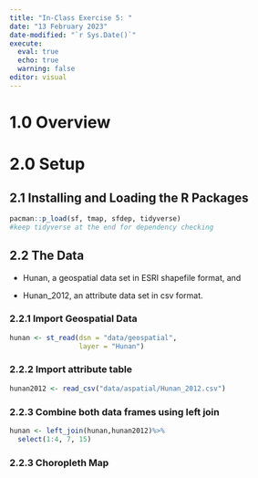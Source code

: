 ```yaml
---
title: "In-Class Exercise 5: "
date: "13 February 2023"
date-modified: "`r Sys.Date()`"
execute: 
  eval: true
  echo: true
  warning: false
editor: visual
---
```


# 1.0 Overview

# 2.0 Setup

## 2.1 Installing and Loading the R Packages

```r
pacman::p_load(sf, tmap, sfdep, tidyverse)
#keep tidyverse at the end for dependency checking
```

## 2.2 The Data

-   Hunan, a geospatial data set in ESRI shapefile format, and

-   Hunan_2012, an attribute data set in csv format.

### 2.2.1 Import Geospatial Data

```r
hunan <- st_read(dsn = "data/geospatial", 
                 layer = "Hunan")
```

### 2.2.2 Import attribute table

```r
hunan2012 <- read_csv("data/aspatial/Hunan_2012.csv")
```

### 2.2.3 Combine both data frames using left join

```r
hunan <- left_join(hunan,hunan2012)%>%
  select(1:4, 7, 15)
```

### 2.2.3 Choropleth Map

```r

```
